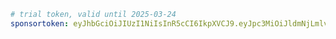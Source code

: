 ```yaml title="evcc.yaml"
# trial token, valid until 2025-03-24
sponsortoken: eyJhbGciOiJIUzI1NiIsInR5cCI6IkpXVCJ9.eyJpc3MiOiJldmNjLmlvIiwic3ViIjoidHJpYWwiLCJleHAiOjE3NDI4MTA0MDAsImlhdCI6MTc0MTUxNDQwMCwic3BlIjp0cnVlLCJzcmMiOiJtYSJ9.O-ddoPanM_ko0zaRAl2wy0YQyi382SwqWq3FO6c9AOU
```
